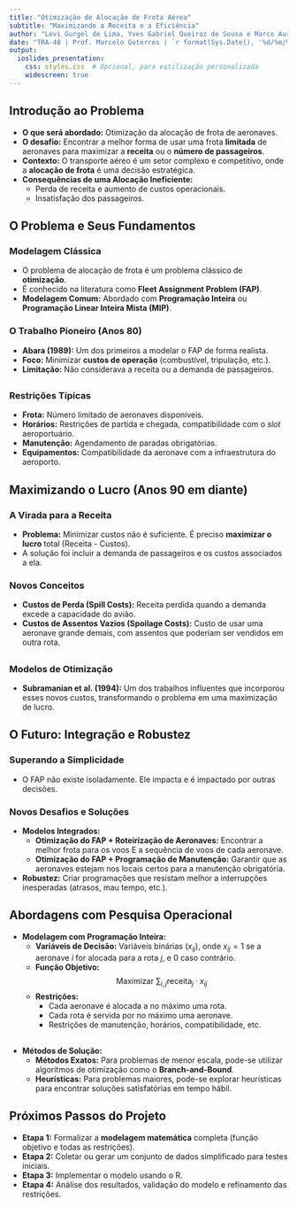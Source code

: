 ```yaml
---
title: "Otimização de Alocação de Frota Aérea"
subtitle: "Maximizando a Receita e a Eficiência"
author: "Levi Gurgel de Lima, Yves Gabriel Queiroz de Sousa e Marco Aurélio Costa Rissardi"
date: "TRA-48 | Prof. Marcelo Guterres | `r format(Sys.Date(), '%d/%m/%Y')`"
output:
  ioslides_presentation:
    css: styles.css  # Opcional, para estilização personalizada
    widescreen: true
---
```


## Introdução ao Problema

- **O que será abordado:** Otimização da alocação de frota de aeronaves.
- **O desafio:** Encontrar a melhor forma de usar uma frota **limitada** de aeronaves para maximizar a **receita** ou o **número de passageiros**.
- **Contexto:** O transporte aéreo é um setor complexo e competitivo, onde a **alocação de frota** é uma decisão estratégica.
- **Consequências de uma Alocação Ineficiente:**
  - Perda de receita e aumento de custos operacionais.
  - Insatisfação dos passageiros.

## O Problema e Seus Fundamentos

### Modelagem Clássica

* O problema de alocação de frota é um problema clássico de **otimização**.
* É conhecido na literatura como **Fleet Assignment Problem (FAP)**.
* **Modelagem Comum:** Abordado com **Programação Inteira** ou **Programação Linear Inteira Mista (MIP)**.

### O Trabalho Pioneiro (Anos 80)

* **Abara (1989):** Um dos primeiros a modelar o FAP de forma realista.
* **Foco:** Minimizar **custos de operação** (combustível, tripulação, etc.).
* **Limitação:** Não considerava a receita ou a demanda de passageiros.

##
### Restrições Típicas

* **Frota:** Número limitado de aeronaves disponíveis.
* **Horários:** Restrições de partida e chegada, compatibilidade com o *slot* aeroportuário.
* **Manutenção:** Agendamento de paradas obrigatórias.
* **Equipamentos:** Compatibilidade da aeronave com a infraestrutura do aeroporto.

## Maximizando o Lucro (Anos 90 em diante)

### A Virada para a Receita

* **Problema:** Minimizar custos não é suficiente. É preciso **maximizar o lucro** total (Receita - Custos).
* A solução foi incluir a demanda de passageiros e os custos associados a ela.

### Novos Conceitos

* **Custos de Perda (Spill Costs):** Receita perdida quando a demanda excede a capacidade do avião.
* **Custos de Assentos Vazios (Spoilage Costs):** Custo de usar uma aeronave grande demais, com assentos que poderiam ser vendidos em outra rota.

##
### Modelos de Otimização

* **Subramanian et al. (1994):** Um dos trabalhos influentes que incorporou esses novos custos, transformando o problema em uma maximização de lucro.

## O Futuro: Integração e Robustez

### Superando a Simplicidade

* O FAP não existe isoladamente. Ele impacta e é impactado por outras decisões.

### Novos Desafios e Soluções

* **Modelos Integrados:**
    * **Otimização do FAP + Roteirização de Aeronaves:** Encontrar a melhor frota para os voos E a sequência de voos de cada aeronave.
    * **Otimização do FAP + Programação de Manutenção:** Garantir que as aeronaves estejam nos locais certos para a manutenção obrigatória.
* **Robustez:** Criar programações que resistam melhor a interrupções inesperadas (atrasos, mau tempo, etc.).

## Abordagens com Pesquisa Operacional

- **Modelagem com Programação Inteira:**
    - **Variáveis de Decisão:** Variáveis binárias ($x_{ij}$), onde $x_{ij} = 1$ se a aeronave $i$ for alocada para a rota $j$, e $0$ caso contrário.
    - **Função Objetivo:**
      $$
      \text{Maximizar } \sum_{i,j} \text{receita}_{j} \cdot x_{ij}
      $$
    - **Restrições:**
      - Cada aeronave é alocada a no máximo uma rota.
      - Cada rota é servida por no máximo uma aeronave.
      - Restrições de manutenção, horários, compatibilidade, etc.

##

- **Métodos de Solução:**
  - **Métodos Exatos:** Para problemas de menor escala, pode-se utilizar algoritmos de otimização como o **Branch-and-Bound**.
  - **Heurísticas:** Para problemas maiores, pode-se explorar heurísticas para encontrar soluções satisfatórias em tempo hábil.

## Próximos Passos do Projeto

- **Etapa 1:** Formalizar a **modelagem matemática** completa (função objetivo e todas as restrições).
- **Etapa 2:** Coletar ou gerar um conjunto de dados simplificado para testes iniciais.
- **Etapa 3:** Implementar o modelo usando o R.
- **Etapa 4:** Análise dos resultados, validação do modelo e refinamento das restrições.
